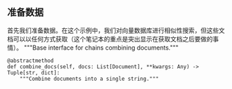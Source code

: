 ## 准备数据
首先我们准备数据。在这个示例中，我们对向量数据库进行相似性搜索，但这些文档可以以任何方式获取（这个笔记本的重点是突出显示在获取文档之后要做的事情）。
    """Base interface for chains combining documents."""

    @abstractmethod
    def combine_docs(self, docs: List[Document], **kwargs: Any) -> Tuple[str, dict]:
        """Combine documents into a single string."""

```